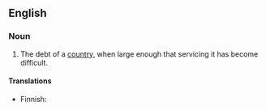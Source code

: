 ==English==
===Noun===
{{en-noun|head=[[debt]] [[burden]]}}

# The debt of a [[country]], when large enough that servicing it has become difficult.

====Translations====
{{trans-top|debt which is difficult to service}}
* Finnish: {{t-|fi|velkataakka}}
{{trans-mid}}
{{trans-bottom}}